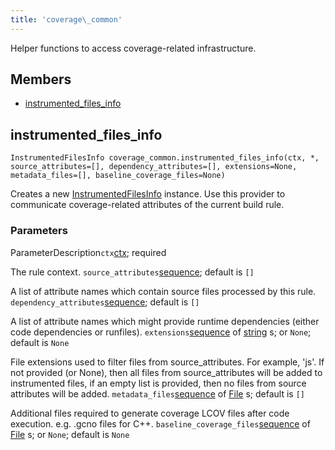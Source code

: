 ```yaml
---
title: 'coverage\_common'
---
```




Helper functions to access coverage-related infrastructure.

## Members

- [instrumented\_files\_info](#instrumented_files_info)

## instrumented\_files\_info

```
InstrumentedFilesInfo coverage_common.instrumented_files_info(ctx, *, source_attributes=[], dependency_attributes=[], extensions=None, metadata_files=[], baseline_coverage_files=None)
```

 Creates a new [InstrumentedFilesInfo](../providers/InstrumentedFilesInfo.html) instance. Use this provider to communicate coverage-related attributes of the current build rule.


### Parameters

ParameterDescription`ctx`[ctx](../builtins/ctx.html);
 required

 The rule context.
 `source_attributes`[sequence](../core/list.html);
 default is `[]`

 A list of attribute names which contain source files processed by this rule.
 `dependency_attributes`[sequence](../core/list.html);
 default is `[]`

 A list of attribute names which might provide runtime dependencies (either code dependencies or runfiles).
 `extensions`[sequence](../core/list.html) of [string](../core/string.html) s; or `None`;
 default is `None`

 File extensions used to filter files from source\_attributes. For example, 'js'. If not provided (or None), then all files from source\_attributes will be added to instrumented files, if an empty list is provided, then no files from source attributes will be added.
 `metadata_files`[sequence](../core/list.html) of [File](../builtins/File.html) s;
 default is `[]`

 Additional files required to generate coverage LCOV files after code execution. e.g. .gcno files for C++.
 `baseline_coverage_files`[sequence](../core/list.html) of [File](../builtins/File.html) s; or `None`;
 default is `None`
